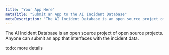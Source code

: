 ```yaml
---
title: "Your App Here"
metaTitle: "Submit an App to the AI Incident Database"
metaDescription: "The AI Incident Database is an open source project of open source projects. Anyone can submit an app that interfaces with the incident data."
---
```


The AI Incident Database is an open source project of open source projects. Anyone can submit an app that interfaces with the incident data.

todo: more details
